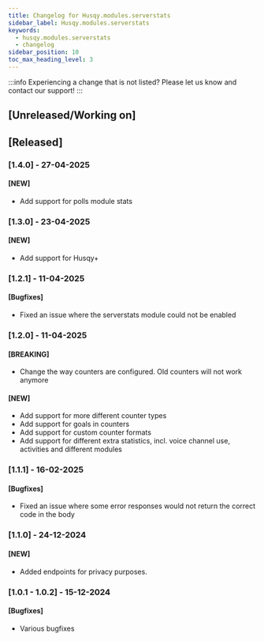 ```yaml
---
title: Changelog for Husqy.modules.serverstats
sidebar_label: Husqy.modules.serverstats
keywords:
  - husqy.modules.serverstats
  - changelog
sidebar_position: 10
toc_max_heading_level: 3
---
```


:::info
Experiencing a change that is not listed? Please let us know and contact our support!
:::

## [Unreleased/Working on]

## [Released]

### [1.4.0] - 27-04-2025

#### [NEW]

- Add support for polls module stats

### [1.3.0] - 23-04-2025

#### [NEW]

- Add support for Husqy+

### [1.2.1] - 11-04-2025

#### [Bugfixes]

- Fixed an issue where the serverstats module could not be enabled

### [1.2.0] - 11-04-2025

#### [BREAKING]

- Change the way counters are configured. Old counters will not work anymore

#### [NEW]

- Add support for more different counter types
- Add support for goals in counters
- Add support for custom counter formats
- Add support for different extra statistics, incl. voice channel use, activities and different modules

### [1.1.1] - 16-02-2025

#### [Bugfixes]

- Fixed an issue where some error responses would not return the correct code in the body

### [1.1.0] - 24-12-2024

#### [NEW]

- Added endpoints for privacy purposes.

### [1.0.1 - 1.0.2] - 15-12-2024

#### [Bugfixes]

- Various bugfixes